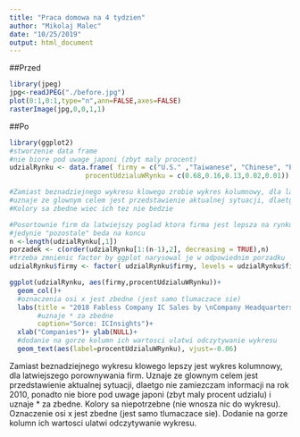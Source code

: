 ```yaml
---
title: "Praca domowa na 4 tydzien"
author: "Mikolaj Malec"
date: "10/25/2019"
output: html_document
---
```

##Przed
```r
library(jpeg)
jpg<-readJPEG("./before.jpg")
plot(0:1,0:1,type="n",ann=FALSE,axes=FALSE)
rasterImage(jpg,0,0,1,1)
```

##Po
```r
library(ggplot2)
#stworzenie data frame
#nie biore pod uwage japoni (zbyt maly procent)
udzialRynku <- data.frame( firmy = c("U.S." ,"Taiwanese", "Chinese", "European", "Other"),
                   procentUdzialuWRynku = c(0.68,0.16,0.13,0.02,0.01))

#Zamiast beznadziejnego wykresu klowego zrobie wykres kolumnowy, dla latwiejszego porownywania firm
#uznaje ze glownym celem jest przedstawienie aktualnej sytuacji, dlaetgo nie zamiezczam informacji na rok 2010
#Kolory sa zbedne wiec ich tez nie bedzie

#Posortownie firm da latwiejszy poglad ktora firma jest lepsza na rynku, bedzie to od razu widoczne
#jedynie "pozostale" beda na koncu
n <-length(udzialRynku[,1])
porzadek <- c(order(udzialRynku[1:(n-1),2], decreasing = TRUE),n)
#trzeba zmnienic factor by ggplot narysowal je w odpowiednim porzadku
udzialRynku$firmy <- factor( udzialRynku$firmy, levels = udzialRynku$firmy[porzadek])

ggplot(udzialRynku, aes(firmy,procentUdzialuWRynku))+
  geom_col()+
  #oznaczenia osi x jest zbedne (jest samo tlumaczace sie)
  labs(title = "2018 Fabless Company IC Sales by \nCompany Headquarters Location ($109.4B)",
       #uznaje * za zbedne
       caption="Sorce: ICInsights")+
  xlab("Companies")+ ylab(NULL)+
  #dodanie na gorze kolumn ich wartosci ulatwi odczytywanie wykresu
  geom_text(aes(label=procentUdzialuWRynku), vjust=-0.06)
```

Zamiast beznadziejnego wykresu klowego lepszy jest wykres kolumnowy, dla latwiejszego porownywania firm. Uznaje ze glownym celem jest przedstawienie aktualnej sytuacji, dlaetgo nie zamiezczam informacji na rok 2010, ponadto nie biore pod uwage japoni (zbyt maly procent udzialu) i uznaje * za zbedne. Kolory sa niepotrzebne (nie wnosza nic do wykresu). Oznaczenie osi x jest zbedne (jest samo tlumaczace sie). Dodanie na gorze kolumn ich wartosci ulatwi odczytywanie wykresu.
